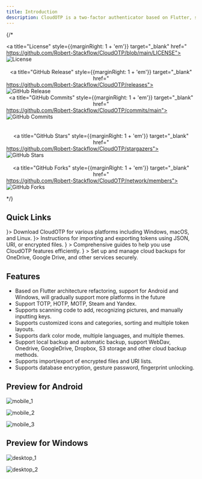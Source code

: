 ```yaml
---
title: Introduction
description: CloudOTP is a two-factor authenticator based on Flutter, supports Android and Windows platforms, and supports cloud backup.
---
```


{/* <p align="center" style="display: flex;flex-wrap: wrap;justify-content: start;align-items: center;">
  <a title="License" style={{marginRight: 1 + 'em'}} target="_blank" href="https://github.com/Robert-Stackflow/CloudOTP/blob/main/LICENSE"><img alt="License" src="https://img.shields.io/github/license/Robert-Stackflow/CloudOTP.svg?style=flat" /></a>
  <br />
  <a title="GitHub Release" style={{marginRight: 1 + 'em'}} target="_blank" href="https://github.com/Robert-Stackflow/CloudOTP/releases"><img alt="GitHub Release" src="https://img.shields.io/github/v/release/Robert-Stackflow/CloudOTP?style=flat" /></a>
  <a title="GitHub Commits" style={{marginRight: 1 + 'em'}} target="_blank" href="https://github.com/Robert-Stackflow/CloudOTP/commits/main"><img alt="GitHub Commits" src="https://img.shields.io/github/commit-activity/y/Robert-Stackflow/CloudOTP/main" /></a>
  <br/><br/> 
  <a title="GitHub Stars" style={{marginRight: 1 + 'em'}} target="_blank" href="https://github.com/Robert-Stackflow/CloudOTP/stargazers"><img alt="GitHub Stars" src="https://img.shields.io/github/stars/Robert-Stackflow/CloudOTP.svg?label=Stars&style=social" /></a>  
  <a title="GitHub Forks" style={{marginRight: 1 + 'em'}} target="_blank" href="https://github.com/Robert-Stackflow/CloudOTP/network/members"><img alt="GitHub Forks" src="https://img.shields.io/github/forks/Robert-Stackflow/CloudOTP.svg?label=Forks&style=social" /></a>  
</p> */}

## Quick Links

<Cards>
  <Card title="Downloads" href="/changelog" icon={<DownloadIcon/>}>
    Download CloudOTP for various platforms including Windows, macOS, and Linux.
  </Card>
  <Card title="Import and Export" href="/docs/import-export/import" icon={<FileText/>}>
    Instructions for importing and exporting tokens using JSON, URI, or encrypted files.
  </Card>
  <Card title="User Guide" href="/docs/guides/about-otp" icon={<BookOpen />} >
    Comprehensive guides to help you use CloudOTP features efficiently.
  </Card>
  <Card title="Cloud Backup" href="/docs/cloud-backup/onedrive" icon={<Settings />} >
    Set up and manage cloud backups for OneDrive, Google Drive, and other services securely.
  </Card>
</Cards>


## Features

- Based on Flutter architecture refactoring, support for Android and Windows, will gradually support more platforms in the future
- Support TOTP, HOTP, MOTP, Steam and Yandex.
- Supports scanning code to add, recognizing pictures, and manually inputting keys.
- Supports customized icons and categories, sorting and multiple token layouts.
- Supports dark color mode, multiple languages, and multiple themes.
- Support local backup and automatic backup, support WebDav, Onedrive, GoogleDrive, Dropbox, S3 storage and other cloud backup methods.
- Supports import/export of encrypted files and URI lists.
- Supports database encryption, gesture password, fingerprint unlocking.

## Preview for Android

![mobile_1](arts/mobile_1.png)

![mobile_2](arts/mobile_2.png)

![mobile_3](arts/mobile_3.png)

## Preview for Windows

![desktop_1](arts/desktop_1.png)

![desktop_2](arts/desktop_2.png)
